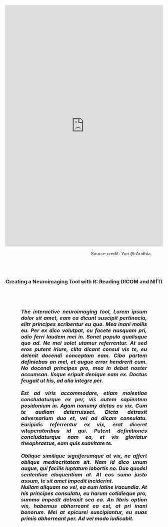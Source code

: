<head>
<style>
hr { 
    display: block;
    margin-top: 0.5em;
    margin-bottom: 0.5em;
    margin-left: auto;
    margin-right: auto;
    border-style: inset;
    border-width: 1px;
    width: 60%;
}
.abstract {
    -webkit-column-count: 1; /* Chrome, Safari, Opera */
    -moz-column-count: 1; /* Firefox */
    column-count: 1;
    -moz-column-width: 80%; /* Firefox */
    width: 80%;
    min-width: 300px;
    max-width: 500px;
    height: 50%
}
.newspaper1 {
    -webkit-column-count: 1; /* Chrome, Safari, Opera */
    -moz-column-count: 1; /* Firefox */
    column-count: 1;
    -moz-column-width: 80%; /* Firefox */
    width: 80%;
    min-width: 300px;
    max-width: 600px;
    height: 50%
}
.newspaper2 {
    -webkit-column-count: 2; /* Chrome, Safari, Opera */
    -moz-column-count: 2; /* Firefox */
    column-count: 2;
    -moz-column-width: 80%; /* Firefox */
    width: 80%;
    min-width: 300px;
    max-width: 600px;
    height: 50%
}
<link rel="stylesheet" href="css/animate.css">
<script src="js/wow.min.js"> </script>
<script> new WOW().init(); </script>
</style>
</head>



<iframe src="https://require.shinyapps.io/require/" style="border: none; width: 100%; height: 770px"></iframe>
<p style="text-align: right;">
Source credit: Yuri @ Aridhia  &nbsp;&nbsp;&nbsp;&nbsp;&nbsp;&nbsp;&nbsp;&nbsp;&nbsp; </p><br>
<br>

<h3>
<p style="text-align: center;">
Creating a Neuroimaging Tool with R: Reading DICOM and NIfTI</p><br>
<center>
<h5><div class="newspaper1">
<p style="text-align: justify;">
The interactive neuroimaging tool, Lorem ipsum dolor sit amet, eam ea dicunt suscipit pertinacia, elitr principes scribentur eu quo. Mea inani mollis eu. Per ex dico volutpat, cu facete nusquam pri, odio ferri laudem mei in. Sonet populo qualisque quo ad. Ne mel solet utamur referrentur. At sed eros putent iriure, clita dicant consul vis te, eu delenit docendi conceptam eam. Cibo partem definiebas an mel, et augue error hendrerit cum. No docendi principes pro, mea in debet noster accumsan. Iisque eripuit denique eam ex. Doctus feugait ut his, ad alia integre per.
<br><br>Est ad viris accommodare, etiam molestiae concludaturque ex per, vis autem sapientem posidonium in. Agam nonumy dictas eu vix. Cum te audiam deterruisset. Dicta detraxit adversarium duo et, vel ad dicam consulatu. Euripidis referrentur ex vix, erat diceret vituperatoribus id qui. Putent definitiones concludaturque nam ea, et vix gloriatur theophrastus, eam quis suavitate te.
<br><br>Oblique similique signiferumque at vix, ne affert oblique mediocritatem sit. Nam id dico unum augue, qui facilis luptatum lobortis no. Duo quodsi sententiae eloquentiam at. At eos sumo justo assum, te sit amet impedit inciderint.
<br>Nullam aliquam no vel, ea eum latine iracundia. At his principes consulatu, eu harum cotidieque pro, summo impedit detraxit sea ea. An libris option vix, habemus abhorreant ea est, at pri inani bonorum. Mei at epicurei suscipiantur, eu suas primis abhorreant per. Ad vel modo iudicabit.</p></div>

<br>
<br>
<br>
<br>
<br>
<br>
<br>
